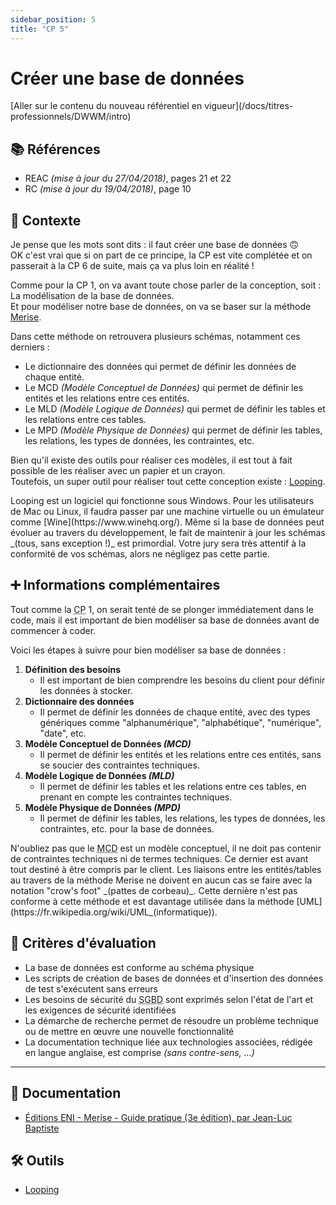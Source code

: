 ```yaml
---
sidebar_position: 5
title: "CP 5"
---
```



# Créer une base de données

<Admonition type="warning" title="Attention, tu es en train de consulter un référentiel expiré !">
[Aller sur le contenu du nouveau référentiel en vigueur](/docs/titres-professionnels/DWWM/intro)
</Admonition>

## 📚 Références

- REAC _(mise à jour du 27/04/2018)_, pages 21 et 22
- RC _(mise à jour du 19/04/2018)_, page 10

## 🚀 Contexte

Je pense que les mots sont dits : il faut créer une base de données 🙃  
OK c'est vrai que si on part de ce principe, la CP est vite complétée et on passerait à la CP 6 de suite, mais ça va plus loin en réalité !

Comme pour la CP 1, on va avant toute chose parler de la conception, soit : La modélisation de la base de données.  
Et pour modéliser notre base de données, on va se baser sur la méthode [Merise](https://fr.wikipedia.org/wiki/Merise_(informatique)).

Dans cette méthode on retrouvera plusieurs schémas, notamment ces derniers :

- Le dictionnaire des données qui permet de définir les données de chaque entité.
- Le MCD _(Modèle Conceptuel de Données)_ qui permet de définir les entités et les relations entre ces entités.
- Le MLD _(Modèle Logique de Données)_ qui permet de définir les tables et les relations entre ces tables.
- Le MPD _(Modèle Physique de Données)_ qui permet de définir les tables, les relations, les types de données, les contraintes, etc.

Bien qu'il existe des outils pour réaliser ces modèles, il est tout à fait possible de les réaliser avec un papier et un crayon.  
Toutefois, un super outil pour réaliser tout cette conception existe : [Looping](https://www.looping.fr/).

<Admonition type="warning" title="Compatibilité">
Looping est un logiciel qui fonctionne sous Windows.  
Pour les utilisateurs de Mac ou Linux, il faudra passer par une machine virtuelle ou un émulateur comme [Wine](https://www.winehq.org/).
</Admonition>

<Admonition type="warning" title="Conformité des schémas">
Même si la base de données peut évoluer au travers du développement, le fait de maintenir à jour les schémas _(tous, sans exception !)_ est primordial.  
Votre jury sera très attentif à la conformité de vos schémas, alors ne négligez pas cette partie.
</Admonition>

## ➕ Informations complémentaires

Tout comme la <abbr title="Compétence Professionnelle">CP</abbr> 1, on serait tenté de se plonger immédiatement dans le code, mais il est important de bien modéliser sa base de données avant de commencer à coder.

Voici les étapes à suivre pour bien modéliser sa base de données :

1. **Définition des besoins**
    - Il est important de bien comprendre les besoins du client pour définir les données à stocker.
2. **Dictionnaire des données**
    - Il permet de définir les données de chaque entité, avec des types génériques comme "alphanumérique", "alphabétique", "numérique", "date", etc.
3. **Modèle Conceptuel de Données _(MCD)_**
    - Il permet de définir les entités et les relations entre ces entités, sans se soucier des contraintes techniques.
4. **Modèle Logique de Données _(MLD)_**
    - Il permet de définir les tables et les relations entre ces tables, en prenant en compte les contraintes techniques.
5. **Modèle Physique de Données _(MPD)_**
    - Il permet de définir les tables, les relations, les types de données, les contraintes, etc. pour la base de données.

<Admonition type="warning" title="Intentions pour le MCD">
N'oubliez pas que le <abbr title="Modèle Conceptuel de Données">MCD</abbr> est un modèle conceptuel, il ne doit pas contenir de contraintes techniques ni de termes techniques.  
Ce dernier est avant tout destiné à être compris par le client.
</Admonition>

<Admonition type="warning" title="Liaisons graphiques entre entités/tables">
Les liaisons entre les entités/tables au travers de la méthode Merise ne doivent en aucun cas se faire avec la notation "crow's foot" _(pattes de corbeau)_.  
Cette dernière n'est pas conforme à cette méthode et est davantage utilisée dans la méthode [UML](https://fr.wikipedia.org/wiki/UML_(informatique)).
</Admonition>

## 🎯 Critères d'évaluation

- La base de données est conforme au schéma physique
- Les scripts de création de bases de données et d'insertion des données de test s'exécutent sans erreurs
- Les besoins de sécurité du <abbr title="Système de Gestion de Base de Données">SGBD</abbr> sont exprimés selon l'état de l'art et les exigences de sécurité identifiées
- La démarche de recherche permet de résoudre un problème technique ou de mettre en œuvre une nouvelle fonctionnalité
- La documentation technique liée aux technologies associées, rédigée en langue anglaise, est comprise _(sans contre-sens, ...)_

---

## 🧠 Documentation

- [Éditions ENI - Merise - Guide pratique (3e édition), par Jean-Luc Baptiste](https://www.editions-eni.fr/livre/merise-guide-pratique-3e-edition-modelisation-des-donnees-et-des-traitements-manipulations-avec-le-langage-sql-9782409015342)

## 🛠 Outils

- [Looping](https://www.looping.fr/)
